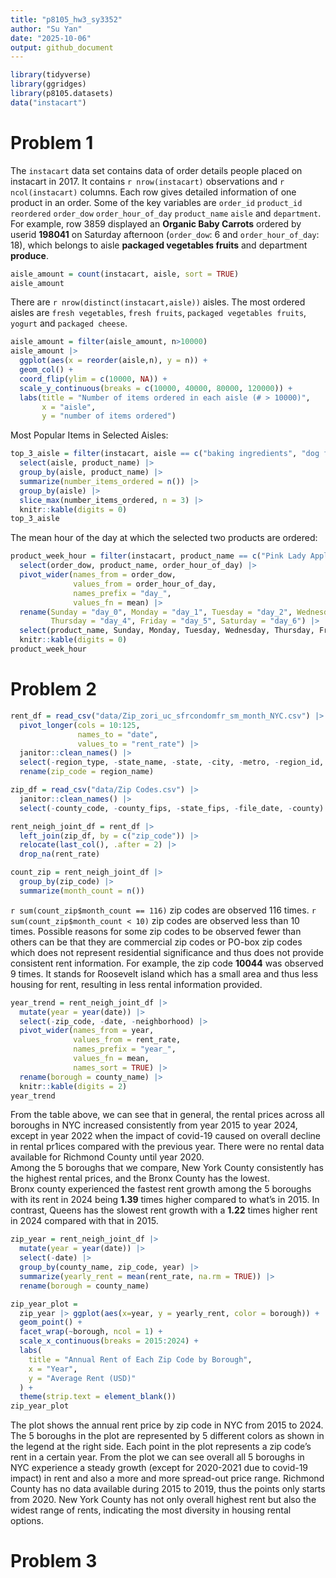 ```yaml
---
title: "p8105_hw3_sy3352"
author: "Su Yan"
date: "2025-10-06"
output: github_document
---
```


```r
library(tidyverse)
library(ggridges)
library(p8105.datasets)
data("instacart")
```

# Problem 1

The `instacart` data set contains data of order details people placed on instacart in 2017. It contains `r nrow(instacart)` observations and `r ncol(instacart)` columns. Each row gives detailed information of one product in an order. Some of the key variables are `order_id` `product_id` `reordered` `order_dow` `order_hour_of_day` `product_name` `aisle` and `department`. For example, row 3859 displayed an **Organic Baby Carrots**
 ordered by userid **198041** on Saturday afternoon (`order_dow`: 6 and `order_hour_of_day`: 18), which belongs to aisle **packaged vegetables fruits** and department **produce**.

```r
aisle_amount = count(instacart, aisle, sort = TRUE)
aisle_amount
```
There are `r nrow(distinct(instacart,aisle))` aisles. The most ordered aisles are `fresh vegetables`, `fresh fruits`, `packaged vegetables fruits`, `yogurt` and `packaged cheese`.

```r
aisle_amount = filter(aisle_amount, n>10000) 
aisle_amount |> 
  ggplot(aes(x = reorder(aisle,n), y = n)) + 
  geom_col() +
  coord_flip(ylim = c(10000, NA)) + 
  scale_y_continuous(breaks = c(10000, 40000, 80000, 120000)) +
  labs(title = "Number of items ordered in each aisle (# > 10000)",
       x = "aisle",
       y = "number of items ordered")
```

Most Popular Items in Selected Aisles:
```r
top_3_aisle = filter(instacart, aisle == c("baking ingredients", "dog food care", "packaged vegetables fruits")) |> 
  select(aisle, product_name) |> 
  group_by(aisle, product_name) |> 
  summarize(number_items_ordered = n()) |> 
  group_by(aisle) |> 
  slice_max(number_items_ordered, n = 3) |> 
  knitr::kable(digits = 0) 
top_3_aisle
```

The mean hour of the day at which the selected two products are ordered:
```r
product_week_hour = filter(instacart, product_name == c("Pink Lady Apples", "Coffee Ice Cream")) |> 
  select(order_dow, product_name, order_hour_of_day) |> 
  pivot_wider(names_from = order_dow,
              values_from = order_hour_of_day,
              names_prefix = "day_",
              values_fn = mean) |> 
  rename(Sunday = "day_0", Monday = "day_1", Tuesday = "day_2", Wednesday = "day_3",
         Thursday = "day_4", Friday = "day_5", Saturday = "day_6") |> 
  select(product_name, Sunday, Monday, Tuesday, Wednesday, Thursday, Friday, Saturday) |> 
  knitr::kable(digits = 0)
product_week_hour
```

# Problem 2

```r
rent_df = read_csv("data/Zip_zori_uc_sfrcondomfr_sm_month_NYC.csv") |> 
  pivot_longer(cols = 10:125,
               names_to = "date",
               values_to = "rent_rate") |> 
  janitor::clean_names() |> 
  select(-region_type, -state_name, -state, -city, -metro, -region_id, -size_rank) |> 
  rename(zip_code = region_name)

zip_df = read_csv("data/Zip Codes.csv") |> 
  janitor::clean_names() |> 
  select(-county_code, -county_fips, -state_fips, -file_date, -county)

rent_neigh_joint_df = rent_df |> 
  left_join(zip_df, by = c("zip_code")) |> 
  relocate(last_col(), .after = 2) |> 
  drop_na(rent_rate)
```

```r
count_zip = rent_neigh_joint_df |> 
  group_by(zip_code) |> 
  summarize(month_count = n()) 
```

`r sum(count_zip$month_count == 116)` zip codes are observed 116 times. `r sum(count_zip$month_count < 10)` zip codes are observed less than 10 times. Possible reasons for some zip codes to be observed fewer than others can be that they are commercial zip codes or PO-box zip codes which does not represent residential significance and thus does not provide consistent rent information. For example, the zip code **10044** was observed 9 times. It stands for Roosevelt island which has a small area and thus less housing for rent, resulting in less rental information provided. 

```r
year_trend = rent_neigh_joint_df |> 
  mutate(year = year(date)) |> 
  select(-zip_code, -date, -neighborhood) |> 
  pivot_wider(names_from = year,
              values_from = rent_rate,
              names_prefix = "year_",
              values_fn = mean,
              names_sort = TRUE) |> 
  rename(borough = county_name) |> 
  knitr::kable(digits = 2)
year_trend
```
From the table above, we can see that in general, the rental prices across all boroughs in NYC increased consistently from year 2015 to year 2024, except in year 2022 when the impact of covid-19 caused on overall decline in rental pr1ices compared with the previous year. There were no rental data available for Richmond County until year 2020.  
Among the 5 boroughs that we compare, New York County consistently has the highest rental prices, and the Bronx County has the lowest.  
Bronx county experienced the fastest rent growth among the 5 boroughs with its rent in 2024 being **1.39** times higher compared to what's in 2015. In contrast, Queens has the slowest rent growth with a **1.22** times higher rent in 2024 compared with that in 2015.

```r
zip_year = rent_neigh_joint_df |> 
  mutate(year = year(date)) |> 
  select(-date) |> 
  group_by(county_name, zip_code, year) |> 
  summarize(yearly_rent = mean(rent_rate, na.rm = TRUE)) |> 
  rename(borough = county_name) 
```

```r
zip_year_plot = 
  zip_year |> ggplot(aes(x=year, y = yearly_rent, color = borough)) + 
  geom_point() + 
  facet_wrap(~borough, ncol = 1) +
  scale_x_continuous(breaks = 2015:2024) +
  labs(
    title = "Annual Rent of Each Zip Code by Borough",
    x = "Year",
    y = "Average Rent (USD)"
  ) +
  theme(strip.text = element_blank())
zip_year_plot
```
The plot shows the annual rent price by zip code in NYC from 2015 to 2024. The 5 boroughs in the plot are represented by 5 different colors as shown in the legend at the right side. Each point in the plot represents a zip code's rent in a certain year. From the plot we can see overall all 5 boroughs in NYC experience a steady growth (except for 2020-2021 due to covid-19 impact) in rent and also a more and more spread-out price range. Richmond County has no data available during 2015 to 2019, thus the points only starts from 2020. New York County has not only overall highest rent but also the widest range of rents, indicating the most diversity in housing rental options.

# Problem 3